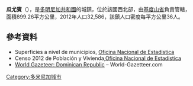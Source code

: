 {{Coord|19|37|12|N|71|19|48|W|display=title}}

'''瓜尤賓'''（{{lang-es|Guayubín}}），是[[多明尼加共和國|多明尼加共和國]]的城鎮，位於該國西北部，由[[基度山省|基度山省]]負責管轄，面積899.26平方公里，2012年人口32,586，該鎮人口密度每平方公里36人。

==參考資料==
*Superficies a nivel de municipios, [https://web.archive.org/web/20090417021712/http://one.gob.do/index.php?option=com_content&task=view&id=63&Itemid=283 Oficina Nacional de Estadistica]
*Censo 2012 de Población y Vivienda,[https://web.archive.org/web/20090919214430/http://www.one.gob.do/index.php?module=articles&func=view&ptid=11&catid=120 Oficina Nacional de Estadistica]
*[https://archive.is/20121204181725/http://world-gazetteer.com/wg.php?x=&men=gcis&lng=en&des=wg&geo=-65&srt=npan&col=abcdefghinoq&msz=1500&pt=c&va=x World Gazeteer: Dominican Republic] – World-Gazetteer.com

{{DominicanRepublic-geo-stub}}
[[Category:多米尼加城市|Category:多米尼加城市]]